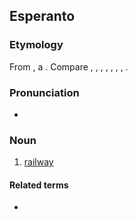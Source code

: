 ==Esperanto==
{{wp|lang-eo}}

===Etymology===
From {{com|eo|fero|t1=iron|vojo|t2=way}}, a {{calque|eo|de|Eisenbahn|nocap=1}}. Compare {{m+|yi|אײַזנבאַן}}, {{m+|it|ferrovia}}, {{m+|fr|voie ferrée}}, {{m+|es|ferrovía}}, {{m+|ru|желе́зная доро́га}}, {{m+|hu|vasút}}, {{m+|lv|dzelzceļš}}, {{m+|ja|鉄道|tr=tetsudō}}.

===Pronunciation===
* {{audio|eo|LL-Q143 (epo)-Lepticed7-fervojo.wav|Audio:}}
{{eo-IPA}}

===Noun===
{{eo-head}}

# [[railway]]

====Related terms====
* {{l|eo|fervoja}}

{{eo GCSE|7}}
{{c|eo|Rail transportation}}